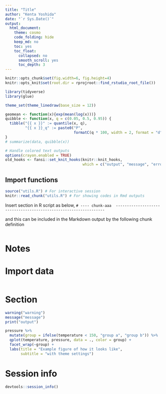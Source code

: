 ```yaml
---
title: "Title"
author: "Kenta Yoshida"
date: "`r Sys.Date()`"
output:  
  html_document:
    theme: cosmo
    code_folding: hide
    keep_md: no
    toc: yes
    toc_float:
      collapsed: no
      smooth_scroll: yes
      toc_depth: 3
---
```



```r
knitr::opts_chunk$set(fig.width=6, fig.height=4)
knitr::opts_knit$set(root.dir = rprojroot::find_rstudio_root_file())

library(tidyverse)
library(glue)

theme_set(theme_linedraw(base_size = 12))

geomean <- function(x){exp(mean(log(x)))}
quibble <- function(x, q = c(0.05, 0.5, 0.95)) {
  tibble("{{ x }}" := quantile(x, q), 
         "{{ x }}_q" := paste0("P",
                               formatC(q * 100, width = 2, format = "d", flag = "0")))
}
# summarize(data, quibble(x))
```

```r
# Handle colored text outputs
options(crayon.enabled = TRUE)
old_hooks <- fansi::set_knit_hooks(knitr::knit_hooks,
                                   which = c("output", "message", "error"))
```


## Import functions

```r
source("utils.R") # For interactive session
knitr::read_chunk("utils.R") # For showing codes in Rmd outputs
```

Insert section in R script as below,
`# ---- chunk-aaa  -----------------------------------------------------------------`

and this can be included in the Markdown output by the following chunk definition

```r
```


# Notes


# Import data

```r

```


# Section

```r
warning("warning")
message("message")
print("output")

pressure %>% 
  mutate(group = ifelse(temperature < 150, "group a", "group b")) %>% 
  qplot(temperature, pressure, data = ., color = group) +
  facet_wrap(~group) +
  labs(title = "Example figure of how it looks like",
       subtitle = "with theme settings")

```


# Session info

```r
devtools::session_info()
```


